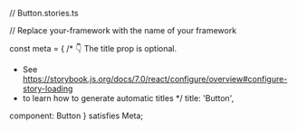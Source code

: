 // Button.stories.ts


// Replace your-framework with the name of your framework

const meta = {
 /* 👇 The title prop is optional.
  * See https://storybook.js.org/docs/7.0/react/configure/overview#configure-story-loading
  * to learn how to generate automatic titles
  */
 title: 'Button',

 component: Button
} satisfies Meta<typeof Button>;

